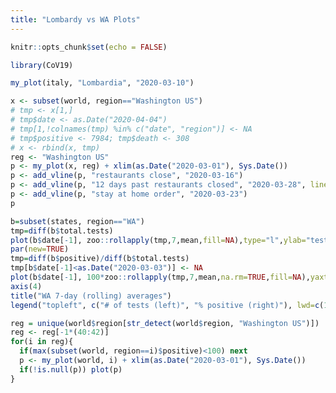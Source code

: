 ```yaml
---
title: "Lombardy vs WA Plots"
---
```


```r
knitr::opts_chunk$set(echo = FALSE)
```

```r
library(CoV19)
```

```r
my_plot(italy, "Lombardia", "2020-03-10")
```

```r
x <- subset(world, region=="Washington US")
# tmp <- x[1,]
# tmp$date <- as.Date("2020-04-04")
# tmp[1,!colnames(tmp) %in% c("date", "region")] <- NA
# tmp$positive <- 7984; tmp$death <- 308
# x <- rbind(x, tmp)
reg <- "Washington US"
p <- my_plot(x, reg) + xlim(as.Date("2020-03-01"), Sys.Date())
p <- add_vline(p, "restaurants close", "2020-03-16")
p <- add_vline(p, "12 days past restaurants closed", "2020-03-28", linetype="dashed")
p <- add_vline(p, "stay at home order", "2020-03-23")
p
```

```r
b=subset(states, region=="WA")
tmp=diff(b$total.tests)
plot(b$date[-1], zoo::rollapply(tmp,7,mean,fill=NA),type="l",ylab="tests (7-day average)", xlab="")
par(new=TRUE)
tmp=diff(b$positive)/diff(b$total.tests)
tmp[b$date[-1]<as.Date("2020-03-03")] <- NA
plot(b$date[-1], 100*zoo::rollapply(tmp,7,mean,na.rm=TRUE,fill=NA),yaxt="n", ylab="", ylim=c(0,20), type="l", lwd=2, col="blue")
axis(4)
title("WA 7-day (rolling) averages")
legend("topleft", c("# of tests (left)", "% positive (right)"), lwd=c(1,2), col=c("black", "blue"))
```

```r
reg = unique(world$region[str_detect(world$region, "Washington US")])
reg <- reg[-1*(40:42)]
for(i in reg){
  if(max(subset(world, region==i)$positive)<100) next
  p <- my_plot(world, i) + xlim(as.Date("2020-03-01"), Sys.Date())
  if(!is.null(p)) plot(p)
}
```




